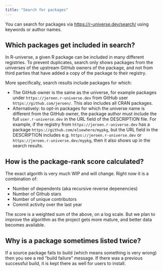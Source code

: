 ```yaml
---
title: "Search for packages"
---
```


You can search for packages via <https://r-universe.dev/search/> using keywords or author names.

## Which packages get included in search?

In R-universe, a given R package can be included in many different registries. To prevent duplicates, search only shows packages from the universes of the upstream GitHub owners of the package, and not from third parties that have added a copy of the package to their registry.

More specifically, search results include packages for which:

 - The GitHub owner is the same as the universe, for example packages under `https://jeroen.r-universe.dev` from GitHub user `https://github.com/jeroen/`. This also includes all CRAN packages.
 - Alternatively: to opt-in packages for which the universe name is different from the GitHub owner, the package author must include the full `user.r-universe.dev` in the URL field of the DESCRIPTION file. For example, if the registry from `https://jeroen.r-universe.dev` has a package `https://github.com/elsewhere/mypkg`, but the URL field in the DESCRIPTION includes e.g. `https://jeroen.r-universe.dev` or `https://jeroen.r-universe.dev/mypkg`, then it also shows up in the search results.

## How is the package-rank score calculated?

The exact algorith is very much WIP and will change. Right now it is a combination of:

 - Number of dependents (aka recursive reverse depenencies)
 - Number of Github stars
 - Number of unique contributors
 - Commit activity over the last year

The score is a weighted sum of the above, on a log scale. But we plan to improve the algorithm as the project gets more mature, and better data becomes available.

## Why is a package sometimes listed twice?

If a source package fails to build (which means something is very wrong) then you see a red “build failure” message.
If there was a previous successful build, it is kept there as well for users to install.

